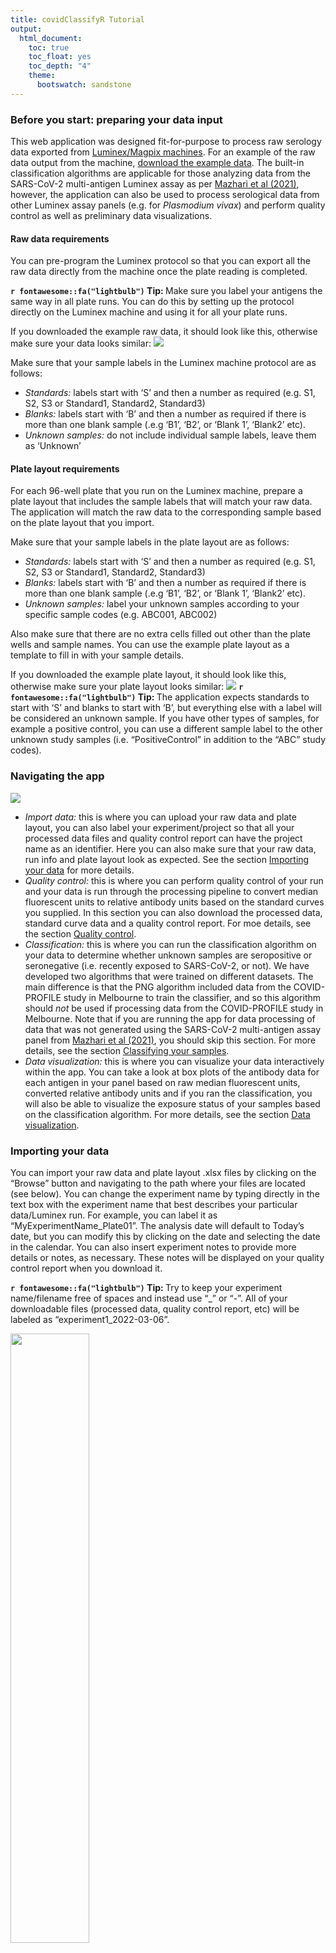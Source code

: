 ```yaml
---
title: covidClassifyR Tutorial
output: 
  html_document:
    toc: true
    toc_float: yes
    toc_depth: "4"
    theme: 
      bootswatch: sandstone
---
```


### Before you start: preparing your data input

This web application was designed fit-for-purpose to process raw serology data exported from [Luminex/Magpix machines](https://www.luminexcorp.com/xmap-technology/#instruments). For an example of the raw data output from the machine, [download the example data](https://shaziaruybal.shinyapps.io/covidClassifyR/_w_8c7cb1cd/example_data.zip). The built-in classification algorithms are applicable for those analyzing data from the SARS-CoV-2 multi-antigen Luminex assay as per [Mazhari et al (2021)](https://www.mdpi.com/2409-9279/4/4/72), however, the application can also be used to process serological data from other Luminex assay panels (e.g. for *Plasmodium vivax*) and perform quality control as well as preliminary data visualizations.

#### Raw data requirements
You can pre-program the Luminex protocol so that you can export all the raw data directly from the machine once the plate reading is completed. 

**`r fontawesome::fa("lightbulb")` Tip: ** Make sure you label your antigens the same way in all plate runs. You can do this by setting up the protocol directly on the Luminex machine and using it for all your plate runs. 

If you downloaded the example raw data, it should look like this, otherwise make sure your data looks similar:
![](images/egdata_screenshot.png)

Make sure that your sample labels in the Luminex machine protocol are as follows:

* *Standards:* labels start with 'S' and then a number as required (e.g. S1, S2, S3 or Standard1, Standard2, Standard3)
* *Blanks:* labels start with 'B' and then a number as required if there is more than one blank sample (.e.g 'B1', 'B2', or 'Blank 1', 'Blank2' etc). 
* *Unknown samples:* do not include individual sample labels, leave them as 'Unknown'

#### Plate layout requirements
For each 96-well plate that you run on the Luminex machine, prepare a plate layout that includes the sample labels that will match your raw data. The application will match the raw data to the corresponding sample based on the plate layout that you import. 

Make sure that your sample labels in the plate layout are as follows:

* *Standards:* labels start with 'S' and then a number as required (e.g. S1, S2, S3 or Standard1, Standard2, Standard3)
* *Blanks:* labels start with 'B' and then a number as required if there is more than one blank sample (.e.g 'B1', 'B2', or 'Blank 1', 'Blank2' etc). 
* *Unknown samples:* label your unknown samples according to your specific sample codes (e.g. ABC001, ABC002)

Also make sure that there are no extra cells filled out other than the plate wells and sample names. You can use the example plate layout as a template to fill in with your sample details. 

If you downloaded the example plate layout, it should look like this, otherwise make sure your plate layout looks similar:
![](images/egplate_screenshot.png) 
**`r fontawesome::fa("lightbulb")` Tip: ** The application expects standards to start with 'S' and blanks to start with 'B', but everything else with a label will be considered an unknown sample. If you have other types of samples, for example a positive control, you can use a different sample label to the other unknown study samples (i.e. "PositiveControl" in addition to the "ABC" study codes).

### Navigating the app
![](images/app_screenshot.png)

* *Import data:* this is where you can upload your raw data and plate layout, you can also label your experiment/project so that all your processed data files and quality control report can have the project name as an identifier. Here you can also make sure that your raw data, run info and plate layout look as expected. See the section [Importing your data](#importing-your-data) for more details.
* *Quality control:* this is where you can perform quality control of your run and your data is run through the processing pipeline to convert median fluorescent units to relative antibody units based on the standard curves you supplied. In this section you can also download the processed data, standard curve data and a quality control report. For moe details, see the section [Quality control](#quality-control).
* *Classification:* this is where you can run the classification algorithm on your data to determine whether unknown samples are seropositive or seronegative (i.e. recently exposed to SARS-CoV-2, or not). We have developed two algorithms that were trained on different datasets. The main difference is that the PNG algorithm included data from the COVID-PROFILE study in Melbourne to train the classifier, and so this algorithm should *not* be used if processing data from the COVID-PROFILE study in Melbourne. Note that if you are running the app for data processing of data that was not generated using the SARS-CoV-2 multi-antigen assay panel from [Mazhari et al (2021)](https://www.mdpi.com/2409-9279/4/4/72), you should skip this section. For more details, see the section [Classifying your samples](#classifying-your-samples).
* *Data visualization:* this is where you can visualize your data interactively within the app. You can take a look at box plots of the antibody data for each antigen in your panel based on raw median fluorescent units, converted relative antibody units and if you ran the classification, you will also be able to visualize the exposure status of your samples based on the classification algorithm. For more details, see the section [Data visualization](#data-visualization).

### Importing your data

You can import your raw data and plate layout .xlsx files by clicking on the "Browse" button and navigating to the path where your files are located (see below). You can change the experiment name by typing directly in the text box with the experiment name that best describes your particular data/Luminex run. For example, you can label it as "MyExperimentName_Plate01". The analysis date will default to Today's date, but you can modify this by clicking on the date and selecting the date in the calendar. You can also insert experiment notes to provide more details or notes, as necessary. These notes will be displayed on your quality control report when you download it. 

**`r fontawesome::fa("lightbulb")` Tip: ** Try to keep your experiment name/filename free of spaces and instead use "_" or "-". All of your downloadable files (processed data, quality control report, etc) will be labeled as "experiment1_2022-03-06". 

![](images/import_buttons.png){ width=50% }

When your raw data and plate layouts are uploaded correctly, your screen should look like this, with the blue bars filled in:

![](images/import_uploaded_data.png){ width=50% }

For today's tutorial, let's change the experiment name to "tutorial_example" and the experiment notes to "This is an example of the QC and processing of the example data for the covidClassifyR tutorial", your screen should now look like this:

![](images/import_tutorial.png){ width=50% }

#### Checking the raw data
You will notice that the "Check the raw data" tab has populated with a preview of your raw data file (see below). You can quickly check here whether it looks as expected. You can also cross-check that the raw data file you uploaded was the correct one, by looking at the "Raw data filename" directly under the tab. If it is the wrong one you can click on "Browse" again and upload the correct file. 

![](images/check_raw_data.png){ width=75% }

#### Checking the run info
You can also use the "Check the run info" tab to only look at run specifications and check that they are expected. For example, you can check that the Batch, ProtocolName and sample volume are correct and labeled as you expect them to be. 

In the case of the example data, the batch should be labeled "Example_Plate", the protocol should be labeled "Covid-19 Seroprevalence 2021" and the sample volume should be "50 uL", as below:

![](images/check_run_info.png){ width=75% }

#### Checking the plate layout
You can click on the "Check the plate layout" tab to make sure the plate layout looks as expected. It is very important to make sure your samples are labeled correctly so that they are interpreted correctly by the app. You can also cross-check that the plate layout file you uploaded was the correct one, by looking at the "Plate layout filename" directly under the tab. If it is the wrong one you can click on "Browse" again and upload the correct file. 

Make sure that your sample labels in the plate layout are as follows:

* *Standards:* labels start with 'S' and then a number as required (e.g. S1, S2, S3 or Standard1, Standard2, Standard3)
* *Blanks:* labels start with 'B' and then a number as required if there is more than one blank sample (.e.g 'B1', 'B2', or 'Blank 1', 'Blank2' etc). 
* *Unknown samples:* label your unknown samples according to your specific sample codes (e.g. ABC001, ABC002)

Also make sure that there are no extra cells filled out other than the plate wells and sample names. If you haven't run a full plate, you can leave the wells with no samples completely blank (i.e. no lasbel).

In the case of the example data, the plate layout should appear as below:

![](images/check_plate.png){ width=75% } 

**`r fontawesome::fa("lightbulb")` Tip: ** You can use the example plate layout as a template, delete the cell contents and fill in with your sample details. Make sure that the word "Plate" is included in the first column, as the app expects this in order to determine the position of each sample and match it to the raw data outputs.  

### Quality control
This section allows you to check the quality of your Luminex run, you can navigate each tab individually and also click the "Download" tab to download your process sample data, the standard curve values and the quality control report. All of the plots in the "Quality Control" section will be included in the QC report when downloaded. 

#### Standard curves

The standard curve plots are generated from the antibody data from the standards you indicated in your plate layout (e.g. S1-S10) and median fluorescent intensity (MFI) units are displayed in log10-scale. In the case of the COVID-19 multi-antigen panel, 12 antigens will be displayed and in general your standard curves should look relatively linear. 

![](images/std_curves.png)

#### Plate quality control

The bead counts for each plate well are displayed, with blue indicated there are sufficient beads (>15) or red when there are not enough. If any of the wells are red, they should be double-checked manually and re-run. 

![](images/plate_qc.png)

#### Blank samples

The median fluorescent intensity (MFI) units for each antigen is displayed for your blank samples. In general, each blank sample should have <50 MFI for each antigen, if they are higher they should be cross-checked manually. In the example data, blank samples recorded higher MFI values for CS1H and CS2H and should be checked to confirm this is expected from the assay.

![](images/blanks.png)

**`r fontawesome::fa("lightbulb")` Tip: ** If you have more than one blank sample, make sure you label them differently in your plate layout (e.g. Blank1, Blank2), otherwise the figure will display cumulative MFI values for all your blank samples, instead of each separately. 

#### Model results

The automated data processing in this app allows you to convert your median fluorescence intensity (MFI) data into relative antibody units (RAU) by fitting a 5-parameter logistic function to the standard curve on a per-antigen level.

The results from this log-log conversion should look relatively linear for each antigen. 

![](images/model.png)

#### Sample results

The results from the data processing are displayed in an interactive table that can be explored directly within the app and/or the data can also be downloaded in .csv format in the  [Download](#downloading-your-processed-data) tab. The raw median fluorescent intensity (MFI) units and converted relative antibody units (RAU) are displayed for each antigen and for each sample. Scroll to the right to explore data for all antigens, or navigate to different pages using the numbers to view the data for all samples. 

![](images/sample_results.png) 

You can explore the processed data directly within the app, for example you can use the search bar to search for a particular sample name. In the example below we filter for sample ABC036.

![](images/sample_results_filter.png)

You can also re-order specific columns and sort them from highest to lowest, or vice versa by clicking on the triangles next to the column name. In the example below we sorted from lowest to highest MFI value for IVB-Vict_31. 

![](images/sample_results_sort.png)

When you are finished you can download the data and quality control report by clicking on the ['Download'](#downloading-your-processed-data) tab.

**`r fontawesome::fa("lightbulb")` Tip: ** A quick check that your data processing has gone as expected is to make sure that the number of entries in your table is the same as the number of samples (excluding standards and blanks) in your plate layout, and to check that RAU values have been calculated for all of your antigens. 

### Downloading your processed data

You can download your processed data by clicking on the button "Download MFI/RAU data". In some cases it may be useful to compare your standard curve data across multiple plate runs, so you can also download the standard curve data separately by clicking the button "Download standard curve data". You can also download your quality control report, which includes all of the plots in the [Quality control](#quality-control) tab as well as the information you entered in the [Import data](#importing-your-data) tab (i.e. experiment name, notes, date and uploaded files).

![](images/download_qc.png){width=75%}

### Classifying your samples

#### Classification algorithms
The built-in classification algorithm in this application should only be applied to data generated from the COVID-19 multi-antigen panel Luminex assay [Mazhari et al 2021](https://www.mdpi.com/2409-9279/4/4/72). If you are using the application for quality control of data generated using other Luminex assays, you should not apply the classification algorithm to your data. 

The COVID-19 multi-antigen panel was developed for research purposes as a serological tool that can detect individuals with past exposure to SARS-CoV-2 without the need for knowledge of previous exposure *a priori*. It is important to note that if samples are classified as "seropositive" or recently exposed, these classification results should only be used for research purposes and should not be considered a diagnosis. 


By simultaneously measuring antibodies to multiple SARS-CoV-2 antigens and other viral antigens, we have leveraged these antibody measurements to train a random forest machine learning algorithm based on the combined serological signatures of multiple antigens. We trained our classification algorithms using a dataset with samples from individuals with a confirmed SARS-CoV-2 PCR positive result (positive samples) from several independent studies, as well as negative samples from various independent sources (pre-pandemic negative controls, Australian Red Cross and Victorian Blood Donor Registry samples). Given the variability in time since symptom onset and overall exposure to SARS-CoV-2 in unknown samples from epidemiological studies, we have trained three separate classifier algorithms based on different stratifications of the data: 1) negative controls and all positive samples in the data set, 2) negative controls and positive samples that were more than two weeks but up to three months post symptom onset, and 3) negative controls and positive samples collected between three and six months post symptom onset. If knowledge of time since symptom onset is known, this can be leveraged by selecting the most appropriate classifier, otherwise we recommend making an educated decision based on the results from all three classifiers. 

#### Select the appropriate algorithm
We have developed two algorithms that were trained on different datasets that included different sample sets from individuals with PCR-confirmed SARS-CoV-2 positive results. 

**PNG algorithm:** The PNG algorithm should be used for data generated using the COVID-19 Luminex assay established at Papua New Guinea Institute of Medical Research (PNGIMR). This algorithm was trained on datasets that included sample sets collected from Melbourne-based studies such as the COVID-PROFILE study. The PNG algorithm has a sensitivity of 93.44-98.51% and specificity of 94.12-100% depending on the classifier.

**Melbourne algorithm:** The Melbourne algorithm should be used for data generated using the COVID-19 Luminex assay established at the Walter and Eliza Hall Institute of Medical Research (WEHI) and Burnet Institute. This algorithm was trained on datasets that excluded COVID-PROFILE study samples and therefore can be used to analyse COVID-PROFILE samples.  

For specific details about the PNG and Melbourne algorithms, click on the tab "Classification" and select "Algorithm details" from the drop-down menu.

You can select the algorithm that is appropriate for your data by clicking on the buttons on the left panel (see below). The example data was generated using the PNG laboratory assay and therefore you should select the "PNG algorithm" for this tutorial. 

![](images/classification_select.png){width=50%}

#### Check your classification results
You will notice that the "Classification results" tab has pre-populated with the classification results for the three classifiers. 

The results from the classification are displayed in an interactive table that can be explored directly within the app and/or the data can also be downloaded in .csv format in the adjacent ["Download data"](#downloading-your-classification-data) tab. The exposure status (positive/negative) is displayed for each sample and for all three classifiers. Navigate to different pages using the numbers to view the data for all samples.

As per above, results for the three separate classifier algorithms based on different stratifications of the data are displayed: 

**1) Prediction all: ** negative controls and all positive samples in the data set

**2) Prediction less than 3 months:** negative controls and positive samples that were more than two weeks but up to three months post symptom onset

**3) Prediction greater than 3 months:** negative controls and positive samples collected between three and six months post symptom onset

![](images/classification_png.png)
**`r fontawesome::fa("lightbulb")` Tip: ** Make sure that your data was processed using the correct algorithm by cross-checking the "Algorithm choice", which will display the algorithm that was applied. 

As above when you were exploring your processed data results, you can also explore the classification data directly within the app, for example you can use the search bar to search for all "positive" samples. In the example below we filter using the word "positive". In the tutorial example data, there was only one positive sample (ABC001) when using the "Prediction all" classifier. 

![](images/classification_positive.png)
**`r fontawesome::fa("lightbulb")` Tip: ** To form an educated guess about the positivity/exposure status for your samples, take into consideration all relevant epidemiological information that you may have available to you (e.g. time since possible exposure, timing of sampling with respect to incidence of COVID-19 infections/cases) and explore the results using the three classifiers. Remember that although the algorithms have high specificity and sensitivity, they are not 100% and so false positives/negatives may still occur. 

### Downloading your classification data
You can download your classification data by clicking on the button “Download classification data”. Make sure tht you click on the correct button depending on the algorithm you applied to your data. The downloaded .csv file will include the algorithm in the file name, which you can also cross-check to make sure the appropriate algorithm was applied to classify the data.

![](images/download.png){width=75%}

### Data visualization 

This web application has in-built data visualization capabilities that allow you to explore your data. 

#### MFI boxplot
The box plots allow you to take a look at the median fluorescence intensity (MFI) values for each of the antigens in the panel. This plot is interactive and you can hover your mouse over each antigen box plot to see the min, median, max MFI and IQR values. In the example below, the mouse was hovered over the OC43 antigen. You will also notice that there are other buttons on the top right of the plot that can be used to download the plot as a png (`r fontawesome::fa("camera")`), zoom (`r fontawesome::fa("search")`), move (`r fontawesome::fa("arrows-alt")`), zoom in (`r fontawesome::fa("plus-square")`), zoom out(`r fontawesome::fa("minus-square")`), autoscale (`r fontawesome::fa("expand-arrows-alt")`), reset axes (`r fontawesome::fa("home")`). 

![](images/mfi_interactive.png)

#### RAU boxplot
The box plots allow you to take a look at the converted relative antibody units (RAU) for each of the antigens in the panel. This plot is interactive and you can hover your mouse over each antigen box plot to see the min, median, max MFI and IQR values. In the example below, the mouse was hovered over the NL63 antigen. You will also notice that there are other buttons on the top right of the plot that can be used to download the plot as a png (`r fontawesome::fa("camera")`), zoom (`r fontawesome::fa("search")`), move (`r fontawesome::fa("arrows-alt")`), zoom in (`r fontawesome::fa("plus-square")`), zoom out(`r fontawesome::fa("minus-square")`), autoscale (`r fontawesome::fa("expand-arrows-alt")`), reset axes (`r fontawesome::fa("home")`). 

![](images/rau_viz.png)

#### Exposure status
The bar chart allows you to take a look at the exposure status of your samples based on the three classifiers, where blue indicates negative samples and red shows how many samples were classified as positive. This plot is interative and you can hover your mouse over each bar to see the number of negative and positive samples for each classifier. In the example below, the mouse was hovered over the "Prediction all" classifier, where only n=1 sample was classified as positive. You will also notice that there are other buttons on the top right of the plot that can be used to download the plot as a png (`r fontawesome::fa("camera")`), zoom (`r fontawesome::fa("search")`), move (`r fontawesome::fa("arrows-alt")`), zoom in (`r fontawesome::fa("plus-square")`), zoom out(`r fontawesome::fa("minus-square")`), autoscale (`r fontawesome::fa("expand-arrows-alt")`), reset axes (`r fontawesome::fa("home")`). 

![](images/exposure_png.png)

### Output from this tutorial

If you followed along in this tutorial and downloaded your processed data, QC report and classification data, you can compare your files to the expected output from this tutorial.

[Click here to download an example of the output from this tutorial](output_tutorial.zip)

### Troubleshooting
